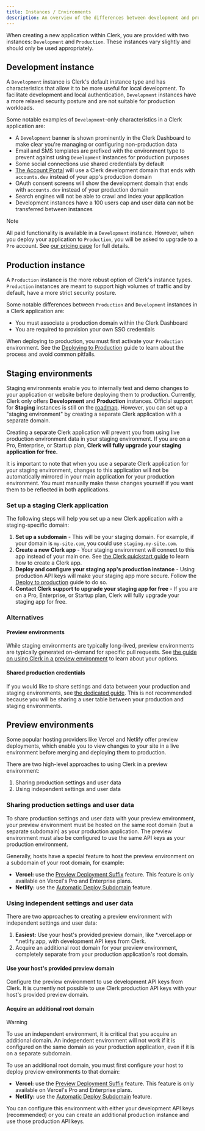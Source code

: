 ```yaml
---
title: Instances / Environments
description: An overview of the differences between development and production instances.
---
```


When creating a new application within Clerk, you are provided with two instances: `Development` and `Production`.  These instances vary slightly and should only be used appropriately.

## Development instance

A `Development` instance is Clerk's default instance type and has characteristics that allow it to be more useful for local development. To facilitate development and local authentication, `Development` instances have a more relaxed security posture and are not suitable for production workloads.

Some notable examples of `Development`-only characteristics in a Clerk application are:

- A `Development` banner is shown prominently in the Clerk Dashboard to make clear you're managing or configuring non-production data
- Email and SMS templates are prefixed with the environment type to prevent against using `Development` instances for production purposes
- Some social connections use shared credentials by default
- [The Account Portal](/docs/account-portal/overview) will use a Clerk development domain that ends with `accounts.dev` instead of your app's production domain
- OAuth consent screens will show the development domain that ends with `accounts.dev` instead of your production domain
- Search engines will not be able to crawl and index your application
- Development instances have a 100 users cap and user data can not be transferred between instances

> [!NOTE]
> All paid functionality is available in a `Development` instance. However, when you deploy your application to `Production`, you will be asked to upgrade to a `Pro` account. See [our pricing page](/pricing) for full details.

## Production instance

A `Production` instance is the more robust option of Clerk's instance types. `Production` instances are meant to support high volumes of traffic and by default, have a more strict security posture.

Some notable differences between `Production` and `Development` instances in a Clerk application are:

- You must associate a production domain within the Clerk Dashboard
- You are required to provision your own SSO credentials

When deploying to production, you must first activate your `Production` environment. See the [Deploying to Production](/docs/guides/development/deployment/production) guide to learn about the process and avoid common pitfalls.

## Staging environments

Staging environments enable you to internally test and demo changes to your application or website before deploying them to production. Currently, Clerk only offers **Development** and **Production** instances. Official support for **Staging** instances is still on the [roadmap](https://feedback.clerk.com/roadmap/de417dd1-fa2e-4997-868f-4c9248027e7d). However, you can set up a "staging environment" by creating a separate Clerk application with a separate domain.

Creating a separate Clerk application will prevent you from using live production environment data in your staging environment. If you are on a Pro, Enterprise, or Startup plan, **Clerk will fully upgrade your staging application for free.**

It is important to note that when you use a separate Clerk application for your staging environment, changes to this application will not be automatically mirrored in your main application for your production environment. You must manually make these changes yourself if you want them to be reflected in both applications.

### Set up a staging Clerk application

The following steps will help you set up a new Clerk application with a staging-specific domain:

1. **Set up a subdomain** - This will be your staging domain. For example, if your domain is `my-site.com`, you could use `staging.my-site.com`.
1. **Create a new Clerk app** - Your staging environment will connect to this app instead of your main one. See [the Clerk quickstart guide](/docs/quickstarts/setup-clerk) to learn how to create a Clerk app.
1. **Deploy and configure your staging app's production instance** - Using production API keys will make your staging app more secure. Follow the [Deploy to production](/docs/guides/development/deployment/production) guide to do so.
1. **Contact Clerk support to upgrade your staging app for free** - If you are on a Pro, Enterprise, or Startup plan, Clerk will fully upgrade your staging app for free.

### Alternatives

#### Preview environments

While staging environments are typically long-lived, preview environments are typically generated on-demand for specific pull requests. See [the guide on using Clerk in a preview environment](/docs/guides/development/managing-environments) to learn about your options.

#### Shared production credentials

If you would like to share settings and data between your production and staging environments, see [the dedicated guide](/docs/guides/development/deployment/staging-alternatives). This is not recommended because you will be sharing a user table between your production and staging environments.

## Preview environments

Some popular hosting providers like Vercel and Netlify offer preview deployments, which enable you to view changes to your site in a live environment before merging and deploying them to production.

There are two high-level approaches to using Clerk in a preview environment:

1. Sharing production settings and user data
1. Using independent settings and user data

### Sharing production settings and user data

To share production settings and user data with your preview environment, your preview environment must be hosted on the same root domain (but a separate subdomain) as your production application. The preview environment must also be configured to use the same API keys as your production environment.

Generally, hosts have a special feature to host the preview environment on a subdomain of your root domain, for example:

- **Vercel:** use the [Preview Deployment Suffix](https://vercel.com/docs/concepts/deployments/generated-urls#preview-deployment-suffix) feature. This feature is only available on Vercel's Pro and Enterprise plans.
- **Netlify:** use the [Automatic Deploy Subdomain](https://docs.netlify.com/domains-https/custom-domains/automatic-deploy-subdomains/) feature.

### Using independent settings and user data

There are two approaches to creating a preview environment with independent settings and user data:

1. **Easiest:** Use your host's provided preview domain, like \*.vercel.app or \*.netlify.app, with development API keys from Clerk.
1. Acquire an additional root domain for your preview environment, completely separate from your production application's root domain.

#### Use your host's provided preview domain

Configure the preview environment to use development API keys from Clerk. It is currently not possible to use Clerk production API keys with your host's provided preview domain.

#### Acquire an additional root domain

> [!WARNING]
> To use an independent environment, it is critical that you acquire an additional domain. An independent environment will not work if it is configured on the same domain as your production application, even if it is on a separate subdomain.

To use an additional root domain, you must first configure your host to deploy preview environments to that domain:

- **Vercel:** use the [Preview Deployment Suffix](https://vercel.com/docs/concepts/deployments/generated-urls#preview-deployment-suffix) feature. This feature is only available on Vercel's Pro and Enterprise plans.
- **Netlify:** use the [Automatic Deploy Subdomain](https://docs.netlify.com/domains-https/custom-domains/automatic-deploy-subdomains/) feature.

You can configure this environment with either your development API keys (recommended) or you can create an additional production instance and use those production API keys.
